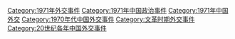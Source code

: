 [[Category:1971年外交事件|Category:1971年外交事件]]
[[Category:1971年中国政治事件|Category:1971年中国政治事件]]
[[Category:1971年中国外交|Category:1971年中国外交]]
[[Category:1970年代中国外交事件|Category:1970年代中国外交事件]]
[[Category:文革时期外交事件|Category:文革时期外交事件]]
[[Category:20世纪各年中国外交事件|Category:20世纪各年中国外交事件]]